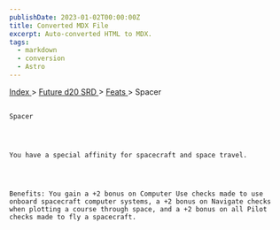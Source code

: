 ```yaml
---
publishDate: 2023-01-02T00:00:00Z
title: Converted MDX File
excerpt: Auto-converted HTML to MDX.
tags:
  - markdown
  - conversion
  - Astro
---
```







[
      Index
     ](-index)
     >
     [
      Future d20 SRD
     ](future-d20-srd-index)
     >
     [
      Feats
     ](future-d20-srd-feats-index)
     > Spacer
    




## 
    Spacer
   



    You have a special affinity for spacecraft and space travel.
   



    Benefits: You gain a +2 bonus on Computer Use checks made to use onboard spacecraft computer systems, a +2 bonus on Navigate checks when plotting a course through space, and a +2 bonus on all Pilot checks made to fly a spacecraft.
   






